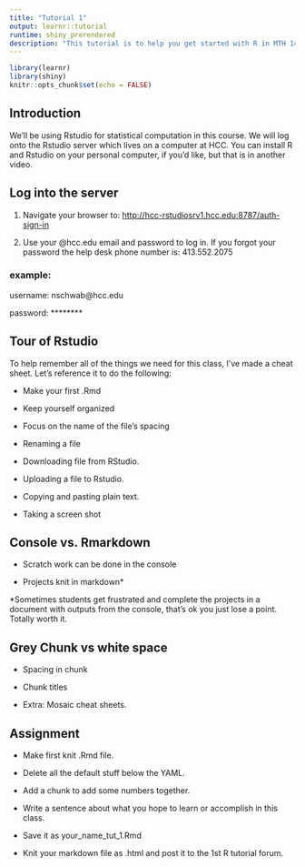 ```yaml
---
title: "Tutorial 1"
output: learnr::tutorial
runtime: shiny_prerendered
description: "This tutorial is to help you get started with R in MTH 142"
---
```


```r
library(learnr)
library(shiny)
knitr::opts_chunk$set(echo = FALSE)
```

## Introduction

We'll be using Rstudio for statistical computation in this course. We will log onto the Rstudio server which lives on a computer at HCC. You can install R and Rstudio on your personal computer, if you'd like, but that is in another video.

## Log into the server

1.  Navigate your browser to: <http://hcc-rstudiosrv1.hcc.edu:8787/auth-sign-in>

2.  Use your \@hcc.edu email and password to log in. If you forgot your password the help desk phone number is:  413.552.2075

### example:

username: nschwab\@hcc.edu

password: \*\*\*\*\*\*\*\*

## Tour of Rstudio

To help remember all of the things we need for this class, I've made a cheat sheet. Let's reference it to do the following:

-   Make your first .Rmd

-   Keep yourself organized

-   Focus on the name of the file's spacing

-   Renaming a file

-   Downloading file from RStudio.

-   Uploading a file to Rstudio. 

-   Copying and pasting plain text.

-   Taking a screen shot

## Console vs. Rmarkdown

-   Scratch work can be done in the console

-   Projects knit in markdown\*

\*Sometimes students get frustrated and complete the projects in a document with outputs from the console, that's ok you just lose a point. Totally worth it. 

## Grey Chunk vs white space

-   Spacing in chunk

-   Chunk titles

-   Extra: Mosaic cheat sheets.

## Assignment 

-   Make first knit .Rmd file.

-   Delete all the default stuff below the YAML.

-   Add a chunk to add some numbers together.

-   Write a sentence about what you hope to learn or accomplish in this class.

-   Save it as your_name_tut_1.Rmd

-   Knit your markdown file as .html and post it to the 1st R tutorial forum.
